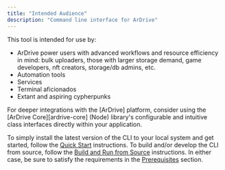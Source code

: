 ```yaml
---
title: "Intended Audience"
description: "Command line interface for ArDrive"
---
```


This tool is intended for use by:

- ArDrive power users with advanced workflows and resource efficiency in mind: bulk uploaders, those with larger storage demand, game developers, nft creators, storage/db admins, etc.
- Automation tools
- Services
- Terminal aficionados
- Extant and aspiring cypherpunks

For deeper integrations with the [ArDrive] platform, consider using the [ArDrive Core][ardrive-core] (Node) library's configurable and intuitive class interfaces directly within your application.


To simply install the latest version of the CLI to your local system and get started, follow the [Quick Start](#quick-start) instructions. To build and/or develop the CLI from source, follow the [Build and Run from Source](#build-and-run-from-source) instructions. In either case, be sure to satisfy the requirements in the [Prerequisites](#prerequisites) section.